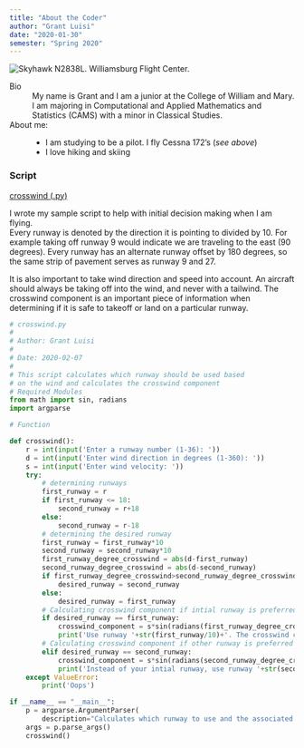 ```yaml
---
title: "About the Coder"
author: "Grant Luisi"
date: "2020-01-30"
semester: "Spring 2020"
---
```


![](https://static.wixstatic.com/media/057dbf_8934bdaa47114405ba4a10619311c98b.jpg/v1/crop/x_0,y_577,w_3144,h_1637/fill/w_511,h_301,al_c,q_80,usm_0.66_1.00_0.01/057dbf_8934bdaa47114405ba4a10619311c98b.webp 'Skyhawk N2838L. Williamsburg Flight Center.')

Bio
:   My name is Grant and I am a junior at the College of William and Mary.
    I am majoring in Computational and Applied Mathematics and Statistics (CAMS) with a minor in Classical Studies.

About me:
:   - I am studying to be a pilot.
      I fly Cessna 172's (*see above*)
    - I love hiking and skiing

### Script
[crosswind (.py)](scripts/crosswind.py)

I wrote my sample script to help with initial decision making when I am flying.  
Every runway is denoted by the direction it is pointing to divided by 10.
For example taking off runway 9 would indicate we are traveling to the east (90 degrees).
Every runway has an alternate runway offset by 180 degrees, so the same strip of pavement serves as runway 9 and 27.

It is also important to take wind direction and speed into account.
An aircraft should always be taking off into the wind, and never with a tailwind.
The crosswind component is an important piece of information when determining if it is safe to takeoff or land on a particular runway.

``` python
# crosswind.py
#
# Author: Grant Luisi
#
# Date: 2020-02-07
#
# This script calculates which runway should be used based
# on the wind and calculates the crosswind component
# Required Modules
from math import sin, radians
import argparse

# Function

def crosswind():
    r = int(input('Enter a runway number (1-36): '))
    d = int(input('Enter wind direction in degrees (1-360): '))
    s = int(input('Enter wind velocity: '))
    try:
        # determining runways
        first_runway = r
        if first_runway <= 18:
            second_runway = r+18
        else:
            second_runway = r-18
        # determining the desired runway
        first_runway = first_runway*10
        second_runway = second_runway*10
        first_runway_degree_crosswind = abs(d-first_runway)
        second_runway_degree_crosswind = abs(d-second_runway)
        if first_runway_degree_crosswind>second_runway_degree_crosswind:
            desired_runway = second_runway
        else:
            desired_runway = first_runway
        # Calculating crosswind component if intial runway is preferred
        if desired_runway == first_runway:
            crosswind_component = s*sin(radians(first_runway_degree_crosswind))
            print('Use runway '+str(first_runway/10)+'. The crosswind component is '+str(crosswind_component))
        # Calculating crosswind component if other runway is preferred
        elif desired_runway == second_runway:
            crosswind_component = s*sin(radians(second_runway_degree_crosswind))
            print('Instead of your intial runway, use runway '+str(second_runway/10)+'. The crosswind_component is '+str(crosswind_component))
    except ValueError:
        print('Oops')

if __name__ == "__main__":
    p = argparse.ArgumentParser(
        description="Calculates which runway to use and the associated crosswind component")
    args = p.parse_args()
    crosswind()
```
